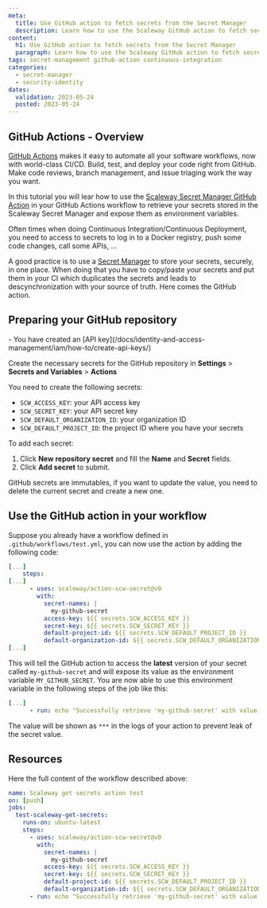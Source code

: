 ```yaml
---
meta:
  title: Use GitHub action to fetch secrets from the Secret Manager
  description: Learn how to use the Scaleway GitHub action to fetch secrets and exposes them as environment variables in your workflow
content:
  h1: Use GitHub action to fetch secrets from the Secret Manager
  paragraph: Learn how to use the Scaleway GitHub action to fetch secrets and exposes them as environment variables in your workflow
tags: secret-management github-action continuous-integration
categories:
  - secret-manager
  - security-identity
dates:
  validation: 2023-05-24
  posted: 2023-05-24
---
```


## GitHub Actions - Overview

[GitHub Actions](https://github.com/features/actions) makes it easy to automate all your software workflows, now with world-class CI/CD. Build, test, and deploy your code right from GitHub. Make code reviews, branch management, and issue triaging work the way you want.

In this tutorial you will lear how to use the [Scaleway Secret Manager GitHub Action](https://github.com/scaleway/action-scw-secret) in your GitHub Actions workflow to retrieve your secrets stored in the Scaleway Secret Manager and expose them as environment variables.

Often times when doing Continuous Integration/Continuous Deployment, you need to access to secrets to log in to a Docker registry, push some code changes, call some APIs, ...

A good practice is to use a [Secret Manager](/identity-and-access-management/secret-manager/quickstart/) to store your secrets, securely, in one place. When doing that you have to copy/paste your secrets and put them in your CI which duplicates the secrets and leads to descynchronization with your source of truth. Here comes the GitHub action.

## Preparing your GitHub repository

<Macro id="iam-requirements" />

<Message type="requirement">
  - You have created an [API key](/docs/identity-and-access-management/iam/how-to/create-api-keys/)
</Messgae>

Create the necessary secrets for the GitHub repository in **Settings** > **Secrets and Variables** > **Actions**

You need to create the following secrets:
- `SCW_ACCESS_KEY`: your API access key
- `SCW_SECRET_KEY`: your API secret key
- `SCW_DEFAULT_ORGANIZATION_ID`: your organization ID
- `SCW_DEFAULT_PROJECT_ID`: the project ID where you have your secrets

To add each secret:

1. Click **New repository secret** and fill the **Name** and **Secret** fields.
2. Click **Add secret** to submit.

GitHub secrets are immutables, if you want to update the value, you need to delete the current secret and create a new one.

<Lightbox src="repository-secrets.webp" alt="repository secrets" />

## Use the GitHub action in your workflow

Suppose you already have a workflow defined in `.github/workflows/test.yml`, you can now use the action by adding the following code:

```yaml
[...]
    steps:
[...]
      - uses: scaleway/action-scw-secret@v0
        with:
          secret-names: |
            my-github-secret
          access-key: ${{ secrets.SCW_ACCESS_KEY }}
          secret-key: ${{ secrets.SCW_SECRET_KEY }}
          default-project-id: ${{ secrets.SCW_DEFAULT_PROJECT_ID }}
          default-organization-id: ${{ secrets.SCW_DEFAULT_ORGANIZATION_ID }}
[...]
```

This will tell the GitHub action to access the **latest** version of your secret called `my-github-secret` and will expose its value as the environment variable `MY_GITHUB_SECRET`. You are now able to use this environment variable in the following steps of the job like this:

```yaml
[...]
      - run: echo "Successfully retrieve 'my-github-secret' with value $MY_GITHUB_SECRET"
```

The value will be shown as `***` in the logs of your action to prevent leak of the secret value.

## Resources

Here the full content of the workflow described above:

```yaml
name: Scaleway get secrets action test
on: [push]
jobs:
  test-scaleway-get-secrets:
    runs-on: ubuntu-latest
    steps:
      - uses: scaleway/action-scw-secret@v0
        with:
          secret-names: |
            my-github-secret
          access-key: ${{ secrets.SCW_ACCESS_KEY }}
          secret-key: ${{ secrets.SCW_SECRET_KEY }}
          default-project-id: ${{ secrets.SCW_DEFAULT_PROJECT_ID }}
          default-organization-id: ${{ secrets.SCW_DEFAULT_ORGANIZATION_ID }}
      - run: echo "Successfully retrieve 'my-github-secret' with value $MY_GITHUB_SECRET"
```
